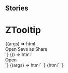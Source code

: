 
## Stories

<Meta title="Notification/ZTooltip" component="z-tooltip" />

# ZTooltip

<Preview>
  <Story name="buttons">
    {(args) => html`
      <div class="tooltip-container">
        <z-tooltip
          type="${radios("type", TooltipPosition, "top")}"
          open="${boolean("open", true)}"
          bind-to="#icon"
        >
          <div class="container">
            <z-button-deprecated>Open</z-button-deprecated>
            <z-button-deprecated>Save as</z-button-deprecated>
            <z-button-deprecated>Share</z-button-deprecated>
          </div>
        </z-tooltip>
        <z-icon id="icon" name="plus-square-filled"></z-icon>
      </div>
    `}
  </Story>
</Preview>

<Preview>
  <Story name="Bound to an element">
    {() => html`
      <div class="tooltip-container">
        <z-tooltip
          class="dark"
          bind-to="#icon"
          type="${radios("type", TooltipPosition, "bottom")}"
          open="${boolean("open", true)}"
        >
          <span>Open</span>
        </z-tooltip>
        <z-icon id="icon" name="informationsource"></z-icon>
      </div>
    `}
  </Story>
</Preview>

<Preview>
  <Story name="legacy">
    {(args) => html` <z-tooltip
      content="${text("content", "Aggiungi libro")}"
      type="${radios("type", TooltipPosition, "top")}"
    ></z-tooltip>`}
  </Story>
</Preview>

<Preview>
  <Story name="legacy dark mode">
    {html`
      <z-tooltip
        class="dark"
        content="${text("content", "Aggiungi libro")}"
        type="${radios("type", TooltipPosition, "top")}"
      ></z-tooltip>
    `}
  </Story>
</Preview>

<Props of="z-tooltip" />
